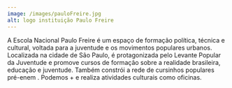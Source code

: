 ```yaml
---
image: /images/pauloFreire.jpg
alt: logo instituição Paulo Freire
---
```

A Escola Nacional Paulo Freire é um espaço de formação política, técnica e cultural, voltada para a juventude e os movimentos populares urbanos. Localizada na cidade de São Paulo, é protagonizada pelo Levante Popular da Juventude e promove cursos de formação sobre a realidade brasileira, educação e juventude. Também constrói a rede de cursinhos populares pré-enem . Podemos + e realiza atividades culturais como oficinas.